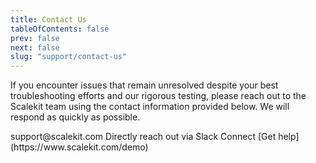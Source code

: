 ```yaml
---
title: Contact Us
tableOfContents: false
prev: false
next: false
slug: "support/contact-us"
---
```



If you encounter issues that remain unresolved despite your best troubleshooting efforts and our rigorous testing, please reach out to the Scalekit team using the contact information provided below. We will respond as quickly as possible.

<CardGrid>
  <Card title="Email" icon="open-book">
    support@scalekit.com
  </Card>
  <Card title="Slack Connect" icon="information">
    Directly reach out via Slack Connect
  </Card>
  <Card title="Schedule a call" icon="phone">
    [Get help](https://www.scalekit.com/demo)
  </Card>
</CardGrid>
